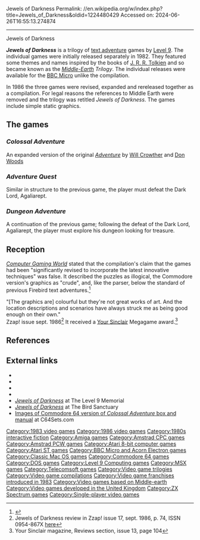 Jewels of Darkness
Permalink: //en.wikipedia.org/w/index.php?title=Jewels_of_Darkness&oldid=1224480429
Accessed on: 2024-06-26T16:55:13.274874



------
Jewels of Darkness
{{Short description|1986 video game}}
{{Refimprove|date=September 2014}}
{{Infobox video game
|title = Jewels of Darkness
|image = Jewels of Darkness Cover.jpg
|caption = MS-DOS cover art
|developer = [[Level 9 Computing|Level 9]]
|publisher = [[Telecomsoft]]
|released = [[1986 in video gaming|1986]]
|genre = [[Interactive fiction]]
|modes = [[Single-player video game|Single-player]]
|platforms = [[Amiga]], [[Amstrad CPC]], [[Amstrad PCW]], [[Atari 8-bit]], [[Atari ST]], [[Commodore 64]], [[Macintosh]], [[MS-DOS]], [[MSX]], [[ZX Spectrum]]
}}

'''''Jewels of Darkness''''' is a trilogy of [[text adventure]] games by [[Level 9 Computing|Level 9]]. The individual games were initially released separately in 1982. They featured some themes and names inspired by the books of [[J. R. R. Tolkien]] and so became known as the ''[[Middle-earth|Middle-Earth]] Trilogy''. The individual releases were available for the [[BBC Micro]] unlike the compilation.

In 1986 the three games were revised, expanded and rereleased together as a compilation. For legal reasons the references to Middle Earth were removed and the trilogy was retitled ''Jewels of Darkness''. The games include simple static graphics.

==The games==
===''Colossal Adventure''===
{{Main|Colossal Adventure}}
An expanded version of the original ''[[Colossal Cave Adventure|Adventure]]'' by [[Will Crowther]] and [[Don Woods (programmer)|Don Woods]]

===''Adventure Quest''===
Similar in structure to the previous game, the player must defeat the Dark Lord, Agaliarept.

===''Dungeon Adventure''===
A continuation of the previous game; following the defeat of the Dark Lord, Agaliarept, the player must explore his dungeon looking for treasure.

==Reception==
{{Video game reviews
| rev1 = ''Zzap!''
| rev1Score = 92%<ref name="zzapreview"/>
}}
''[[Computer Gaming World]]'' stated that the compilation's claim that the games had been "significantly revised to incorporate the latest innovative techniques" was false. It described the puzzles as illogical, the Commodore version's graphics as "crude", and, like the parser, below the standard of previous Firebird text adventures.<ref name="seacat198802">{{cite magazine | title=Jewels of Darkness | magazine=[[Computer Gaming World]] | issue=44 | date=February 1988 | url=http://www.cgwmuseum.org/galleries/index.php?year=1988&pub=2&id=44 | access-date=24 April 2016 | last=Seacat | first=Douglas | pages=23, 26}}</ref>

"[The graphics are] colourful but they're not great works of art. And the location descriptions and scenarios have always struck me as being good enough on their own."<br>
Zzap! issue sept. 1986<ref name="zzapreview">Jewels of Darkness review in Zzap! issue 17, sept. 1986, p. 74, ISSN 0954-867X [http://www.zzap64.co.uk/cgi-bin/displaypage.pl?issue=17&page=74&magazine=zzap here]</ref> It received a [[Your Sinclair]] Megagame award.<ref>Your Sinclair magazine, Reviews section, issue 13, page 104</ref>

==References==
{{reflist}}

== External links ==
*{{WoS game|id=0011293}}
*{{abime|id=797}}
*{{Lemon64 game|id=1369}}
*{{Lemon Amiga game|id=3129}}
*[http://l9memorial.if-legends.org/html/jdt.html ''Jewels of Darkness''] at The Level 9 Memorial
*[http://birdsanctuary.co.uk/jewels-of-darkness/ ''Jewels of Darkness''] at The Bird Sanctuary
*[http://www.c64sets.com/set.html?id=105 Images of Commodore 64 version of ''Colossal Adventure'' box and manual] at C64Sets.com

{{Level 9}}
{{Middle-earth video games}}

[[Category:1983 video games]]
[[Category:1986 video games]]
[[Category:1980s interactive fiction]]
[[Category:Amiga games]]
[[Category:Amstrad CPC games]]
[[Category:Amstrad PCW games]]
[[Category:Atari 8-bit computer games]]
[[Category:Atari ST games]]
[[Category:BBC Micro and Acorn Electron games]]
[[Category:Classic Mac OS games]]
[[Category:Commodore 64 games]]
[[Category:DOS games]]
[[Category:Level 9 Computing games]]
[[Category:MSX games]]
[[Category:Telecomsoft games]]
[[Category:Video game trilogies]]
[[Category:Video game compilations]]
[[Category:Video game franchises introduced in 1983]]
[[Category:Video games based on Middle-earth]]
[[Category:Video games developed in the United Kingdom]]
[[Category:ZX Spectrum games]]
[[Category:Single-player video games]]
